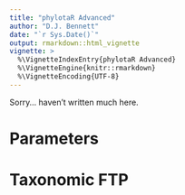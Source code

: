```yaml
---
title: "phylotaR Advanced"
author: "D.J. Bennett"
date: "`r Sys.Date()`"
output: rmarkdown::html_vignette
vignette: >
  %\VignetteIndexEntry{phylotaR Advanced}
  %\VignetteEngine{knitr::rmarkdown}
  %\VignetteEncoding{UTF-8}
---
```


Sorry... haven't written much here.

# Parameters

# Taxonomic FTP
